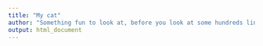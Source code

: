 ```yaml
---
title: "My cat"
author: "Something fun to look at, before you look at some hundreds lines of code."
output: html_document
---
```



